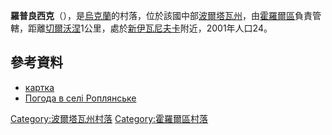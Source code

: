{{coord|49|42|41|N|33|26|41|E|scale:100000_region:UA|display=title}}

'''羅普良西克'''（{{lang-uk|Роплянське}}），是[[烏克蘭|烏克蘭]]的村落，位於該國中部[[波爾塔瓦州|波爾塔瓦州]]，由[[霍羅爾區|霍羅爾區]]負責管轄，距離[[切爾沃涅_(霍羅爾區)|切爾沃涅]]1公里，處於[[新伊瓦尼夫卡_(霍羅爾區)|新伊瓦尼夫卡]]附近，2001年人口24。

==參考資料==
* [http://gska2.rada.gov.ua/pls/z7502/A005?rdat1=25.04.2009&rf7571=26799 картка]{{dead link|date=2018年4月 |bot=InternetArchiveBot |fix-attempted=yes }}
* [http://weather.in.ua/ua/poltavskaja/22749 Погода в селі Роплянське]

{{DEFAULTSORT:Роплянське}}
[[Category:波爾塔瓦州村落|Category:波爾塔瓦州村落]]
[[Category:霍羅爾區村落|Category:霍羅爾區村落]]


{{Poltava-geo-stub}}